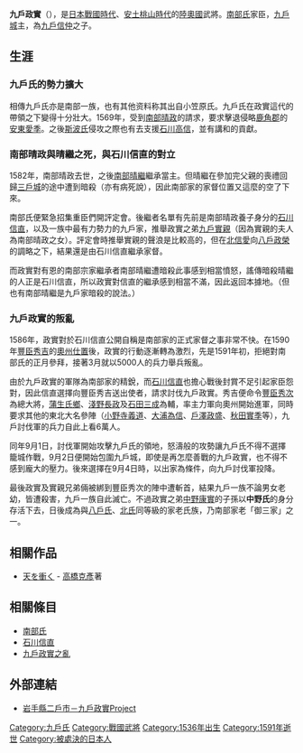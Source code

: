 {{日本武士
|名稱=九戶政實
|時代= [[日本戰國時代|日本戰國時代]] - [[安土桃山時代|安土桃山時代]]
|出生= 1536年（[[天文|天文]]5年）
|逝世= 1591年11月6日（[[天正_(日本)|天正]]19年9月20日）
|朝廷官位= 左近將監
|主君= [[南部晴政|南部晴政]]→[[南部晴繼|南部晴繼]]→[[南部信直|南部信直]]
|氏族= [[九戶氏|九戶氏]]
|父母= 父：[[九戶信仲|九戶信仲]]<br>母：[[八戶但馬|八戶但馬]]之女
|兄弟= '''九戶政實'''、[[九戶實親|九戶實親]]、[[九戶政則|九戶政則]]<br>[[中野康實|中野康實]]、[[七戶家國|七戶家國]]之妻
|妻= 正室：北之方
|子= 九戶龜千代
}}
{{japanese|japanese=九戸政実|kana=くのへ まさざね|romaji=Kunohe Masazane}}
'''九戶政實'''（{{bd|1536年||1591年|}}），是[[戰國_(日本)|日本戰國時代]]、[[安土桃山時代|安土桃山時代]]的[[陸奧國|陸奧國]]武將。[[南部氏|南部氏]]家臣，[[九戶城|九戶城]]主，為[[九戶信仲|九戶信仲]]之子。

== 生涯 ==
=== 九戶氏的勢力擴大 ===
相傳九戶氏亦是南部一族，也有其他资料称其出自小笠原氏。九戶氏在政實這代的帶領之下變得十分壯大。1569年，受到[[南部晴政|南部晴政]]的請求，要求擊退侵略[[鹿角郡|鹿角郡]]的[[安東愛季|安東愛季]]。之後[[斯波氏|斯波氏]]侵攻之際也有去支援[[石川高信|石川高信]]，並有講和的貢獻。

=== 南部晴政與晴繼之死，與石川信直的對立 ===
1582年，南部晴政去世，之後[[南部晴繼|南部晴繼]]繼承當主。但晴繼在參加完父親的喪禮回歸[[三戶城_(日本)|三戶城]]的途中遭到暗殺（亦有病死說），因此南部家的家督位置又這麼的空了下來。

南部氏便緊急招集重臣們開評定會。後繼者名單有先前是南部晴政養子身分的[[石川信直|石川信直]]，以及一族中最有力勢力的九戶家，推舉政實之弟[[九戶實親|九戶實親]]（因為實親的夫人為南部晴政之女）。評定會時推舉實親的聲浪是比較高的，但在[[北信愛|北信愛]]向[[八戶政榮|八戶政榮]]的調略之下，結果還是由石川信直繼承家督。

而政實對有恩的南部宗家繼承者南部晴繼遭暗殺此事感到相當憤怒，謠傳暗殺晴繼的人正是石川信直，所以政實對信直的繼承感到相當不滿，因此返回本據地。（但也有南部晴繼是九戶家暗殺的說法。）

=== 九戶政實的叛亂 ===
1586年，政實對於石川信直公開自稱是南部家的正式家督之事非常不快。在1590年[[豐臣秀吉|豐臣秀吉]]的[[奧州仕置|奧州仕置]]後，政實的行動逐漸轉為激烈，先是1591年初，拒絕對南部氏的正月參拜，接著3月就以5000人的兵力舉兵叛亂。

由於九戶政實的軍隊為南部家的精銳，而[[石川信直|石川信直]]也擔心戰後封賞不足引起家臣怨對，因此信直選擇向豐臣秀吉送出使者，請求討伐九戶政實。秀吉便命令[[豐臣秀次|豐臣秀次]]為總大將，[[蒲生氏鄉|蒲生氏鄉]]、[[淺野長政|淺野長政]]及[[石田三成|石田三成]]為輔，率主力軍向奧州開始進軍，同時要求其他的東北大名參陣（[[小野寺義道|小野寺義道]]、[[大浦為信|大浦為信]]、[[戶澤政盛|戶澤政盛]]、[[秋田實季|秋田實季]]等），九戶討伐軍的兵力自此上看6萬人。

同年9月1日，討伐軍開始攻擊九戶氏的領地，怒濤般的攻勢讓九戶氏不得不選擇籠城作戰，9月2日便開始包圍九戶城，即使是再怎麼善戰的九戶政實，也不得不感到龐大的壓力。後來選擇在9月4日時，以出家為條件，向九戶討伐軍投降。

最後政實及實親兄弟倆被綁到豐臣秀次的陣中遭斬首，結果九戶一族不論男女老幼，皆遭殺害，九戶一族自此滅亡。不過政實之弟[[中野康實|中野康實]]的子孫以'''中野氏'''的身分存活下去，日後成為與[[八戶氏|八戶氏]]、[[北氏|北氏]]同等級的家老氏族，乃南部家老「御三家」之一。

== 相關作品 ==
*[[天を衝く|天を衝く]] - [[高橋克彥|高橋克彥]]著

== 相關條目 ==
*[[南部氏|南部氏]]
*[[石川信直|石川信直]]
*[[九戶政實之亂|九戶政實之亂]]

== 外部連結 ==
*[http://masazane.com/ 岩手縣二戶市－九戶政實Project]{{Wayback|url=http://masazane.com/ |date=20171111014208 }}

{{DEFAULTSORT:Kunohe Masazane}}

[[Category:九戶氏|Category:九戶氏]]
[[Category:戰國武將|Category:戰國武將]]
[[Category:1536年出生|Category:1536年出生]]
[[Category:1591年逝世|Category:1591年逝世]]
[[Category:被處決的日本人|Category:被處決的日本人]]